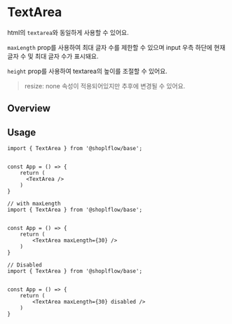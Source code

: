 
# TextArea

html의 `textarea`와 동일하게 사용할 수 있어요.

`maxLength` prop를 사용하여 최대 글자 수를 제한할 수 있으며 input 우측 하단에 현재 글자 수 및 최대 글자 수가 표시돼요.

`height` prop를 사용하여 textarea의 높이를 조절할 수 있어요.

> resize: none 속성이 적용되어있지만 추후에 변경될 수 있어요.

## Overview


<Story id="components-inputs-textarea--playground" />

<Story id="components-inputs-textarea--maxlength" />

<Story id="components-inputs-textarea--disabled" />




## Usage

```tsx
import { TextArea } from '@shoplflow/base';


const App = () => {
    return (
      <TextArea />
    )
}
```

```tsx
// with maxLength
import { TextArea } from '@shoplflow/base';


const App = () => {
    return (
        <TextArea maxLength={30} />
    )
}
```
```tsx
// Disabled
import { TextArea } from '@shoplflow/base';


const App = () => {
    return (
        <TextArea maxLength={30} disabled />
    )
}
```


<ArgsTable of={TextArea} />
